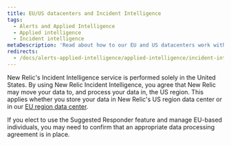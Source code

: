 ```yaml
---
title: EU/US datacenters and Incident Intelligence
tags:
  - Alerts and Applied Intelligence
  - Applied intelligence
  - Incident intelligence
metaDescription: 'Read about how to our EU and US datacenters work with Incident Intelligence.'
redirects:
  - /docs/alerts-applied-intelligence/applied-intelligence/incident-intelligence/get-started-incident-intelligence/#datacenter
---
```


New Relic's Incident Intelligence service is performed solely in the United States. By using New Relic Incident Intelligence, you agree that New Relic may move your data to, and process your data in, the US region. This applies whether you store your data in New Relic's US region data center or in our [EU region data center](/docs/using-new-relic/welcome-new-relic/get-started/introduction-eu-region-data-center).

If you elect to use the Suggested Responder feature and manage EU-based individuals, you may need to confirm that an appropriate data processing agreement is in place.
